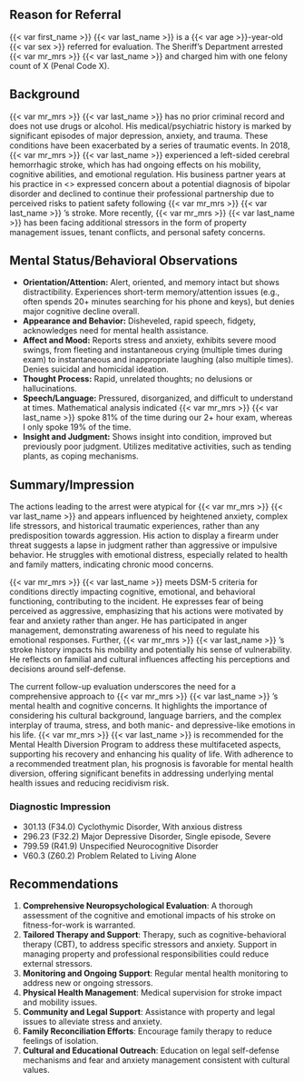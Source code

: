 ## Reason for Referral

{{< var first_name >}}  {{< var last_name >}}  is a {{< var age >}}-year-old {{< var sex >}}  referred for evaluation. The Sheriff's Department
arrested {{< var mr_mrs >}} {{< var last_name >}} and charged him with one felony count of X (Penal Code X).

## Background

{{< var mr_mrs >}} {{< var last_name >}}  has no prior criminal record and does not use drugs or alcohol. His medical/psychiatric history is marked by significant episodes of major depression, anxiety, and trauma. These conditions have been exacerbated by a series of traumatic events. In 2018, {{< var mr_mrs >}}   {{< var last_name >}}  experienced a left-sided cerebral hemorrhagic stroke, which has had ongoing effects on his mobility, cognitive abilities, and emotional regulation. His business partner years at his practice in <<CITY>> expressed concern about a potential diagnosis of bipolar disorder and declined to continue their professional partnership due to perceived risks to patient safety following {{< var mr_mrs >}}   {{< var last_name >}} 's stroke. More recently, {{< var mr_mrs >}}   {{< var last_name >}}  has been facing additional stressors in the form of property management issues, tenant conflicts, and personal safety concerns.

## Mental Status/Behavioral Observations

::: {.block above="1.2em"}
- **Orientation/Attention:** Alert, oriented, and memory intact but shows distractibility. Experiences short-term memory/attention issues (e.g., often spends 20+ minutes searching for his phone and keys), but denies major cognitive decline overall.
- **Appearance and Behavior:** Disheveled, rapid speech, fidgety, acknowledges need for mental health assistance.
- **Affect and Mood:** Reports stress and anxiety, exhibits severe mood swings,
from fleeting and instantaneous crying (multiple times during exam) to instantaneous and
inappropriate laughing (also multiple times). Denies suicidal and homicidal ideation.
- **Thought Process:** Rapid, unrelated thoughts; no delusions or hallucinations.
- **Speech/Language:** Pressured, disorganized, and difficult to understand at
times. Mathematical analysis indicated {{< var mr_mrs >}} {{< var last_name >}}  spoke 81% of the time during our
2+ hour exam, whereas I only spoke 19% of the time.
- **Insight and Judgment:** Shows insight into condition, improved but
previously poor judgment. Utilizes meditative activities, such as tending
plants, as coping mechanisms.
:::

## Summary/Impression

The actions leading to the arrest were atypical for {{< var mr_mrs >}} {{< var last_name >}} and appears influenced by heightened anxiety, complex life stressors, and historical traumatic experiences, rather than any predisposition towards aggression. His action to display a firearm under threat suggests a lapse in judgment rather than aggressive or impulsive behavior. He struggles with emotional distress, especially related to health and family matters, indicating chronic mood concerns.

{{< var mr_mrs >}} {{< var last_name >}} meets DSM-5 criteria for conditions directly impacting cognitive, emotional, and behavioral functioning, contributing to the incident. He expresses fear of being perceived as aggressive, emphasizing that his actions were motivated by fear and anxiety rather than anger. He has participated in anger management, demonstrating awareness of his need to regulate his emotional responses. Further, {{< var mr_mrs >}} {{< var last_name >}} 's stroke history impacts his mobility and potentially his sense of vulnerability. He reflects on familial and cultural influences affecting his perceptions and decisions around self-defense.

The current follow-up evaluation underscores the need for a comprehensive approach to {{< var mr_mrs >}} {{< var last_name >}} 's mental health and cognitive concerns. It highlights the importance of considering his cultural background, language barriers, and the complex interplay of trauma, stress, and both manic- and depressive-like emotions in his life. {{< var mr_mrs >}} {{< var last_name >}} is recommended for the Mental Health Diversion Program to address these multifaceted aspects, supporting his recovery and enhancing his quality of life. With adherence to a recommended treatment plan, his prognosis is favorable for mental health diversion, offering significant benefits in addressing underlying mental health issues and reducing recidivism risk.

### Diagnostic Impression

- 301.13 (F34.0) Cyclothymic Disorder, With anxious distress
- 296.23 (F32.2) Major Depressive Disorder, Single episode, Severe
- 799.59 (R41.9) Unspecified Neurocognitive Disorder
- V60.3 (Z60.2) Problem Related to Living Alone

## Recommendations

1. **Comprehensive Neuropsychological Evaluation**: A thorough assessment of the
cognitive and emotional impacts of his stroke on fitness-for-work is warranted.
2. **Tailored Therapy and Support**: Therapy, such as cognitive-behavioral therapy (CBT), to address specific stressors and anxiety. Support in managing property and professional responsibilities could reduce external stressors.
3. **Monitoring and Ongoing Support**: Regular mental health monitoring to address new or ongoing stressors.
4. **Physical Health Management**: Medical supervision for stroke impact and mobility issues.
5. **Community and Legal Support**: Assistance with property and legal issues to alleviate stress and anxiety.
6. **Family Reconciliation Efforts**: Encourage family therapy to reduce feelings of isolation.
7. **Cultural and Educational Outreach**: Education on legal self-defense mechanisms and fear and anxiety management consistent with cultural values.
